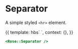 
<Meta title="Rose/Separator" component="Separator" />

# Separator

A simple styled `<hr>` element.

<Preview>
  <Story name="Basic Separator">
    {{
      template: hbs`
      <Rose::Separator />
    `,
      context: {},
    }}
  </Story>
</Preview>

```handlebars
<Rose::Separator />
```
